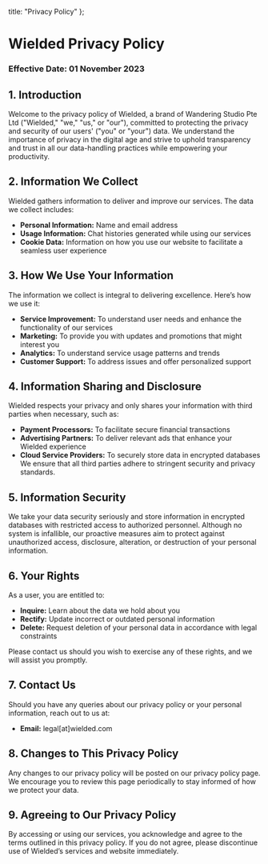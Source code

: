   title: "Privacy Policy"
};
  
# Wielded Privacy Policy

### Effective Date: 01 November 2023

## 1. Introduction

Welcome to the privacy policy of Wielded, a brand of Wandering Studio Pte Ltd ("Wielded," "we," "us," or "our"), committed to protecting the privacy and security of our users' ("you" or "your") data. We understand the importance of privacy in the digital age and strive to uphold transparency and trust in all our data-handling practices while empowering your productivity.

## 2. Information We Collect

Wielded gathers information to deliver and improve our services. The data we collect includes:

- **Personal Information:** Name and email address
- **Usage Information:** Chat histories generated while using our services
- **Cookie Data:** Information on how you use our website to facilitate a seamless user experience

## 3. How We Use Your Information

The information we collect is integral to delivering excellence. Here’s how we use it:

- **Service Improvement:** To understand user needs and enhance the functionality of our services
- **Marketing:** To provide you with updates and promotions that might interest you
- **Analytics:** To understand service usage patterns and trends
- **Customer Support:** To address issues and offer personalized support

## 4. Information Sharing and Disclosure

Wielded respects your privacy and only shares your information with third parties when necessary, such as:

- **Payment Processors:** To facilitate secure financial transactions
- **Advertising Partners:** To deliver relevant ads that enhance your Wielded experience
- **Cloud Service Providers:** To securely store data in encrypted databases
  We ensure that all third parties adhere to stringent security and privacy standards.

## 5. Information Security

We take your data security seriously and store information in encrypted databases with restricted access to authorized personnel. Although no system is infallible, our proactive measures aim to protect against unauthorized access, disclosure, alteration, or destruction of your personal information.

## 6. Your Rights

As a user, you are entitled to:

- **Inquire:** Learn about the data we hold about you
- **Rectify:** Update incorrect or outdated personal information
- **Delete:** Request deletion of your personal data in accordance with legal constraints
  
Please contact us should you wish to exercise any of these rights, and we will assist you promptly.

## 7. Contact Us

Should you have any queries about our privacy policy or your personal information, reach out to us at:

- **Email:** legal[at]wielded.com

## 8. Changes to This Privacy Policy

Any changes to our privacy policy will be posted on our privacy policy page. We encourage you to review this page periodically to stay informed of how we protect your data.

## 9. Agreeing to Our Privacy Policy

By accessing or using our services, you acknowledge and agree to the terms outlined in this privacy policy. If you do not agree, please discontinue use of Wielded’s services and website immediately.
